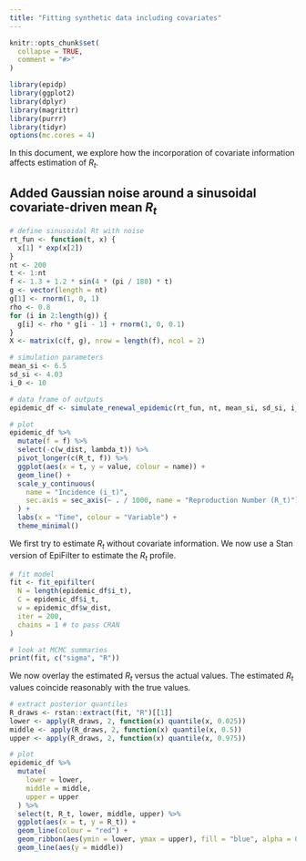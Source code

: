 ```yaml
---
title: "Fitting synthetic data including covariates"
---
```


```r
knitr::opts_chunk$set(
  collapse = TRUE,
  comment = "#>"
)
```

```r
library(epidp)
library(ggplot2)
library(dplyr)
library(magrittr)
library(purrr)
library(tidyr)
options(mc.cores = 4)
```

In this document, we explore how the incorporation of covariate information affects estimation of $R_t$.

## Added Gaussian noise around a sinusoidal covariate-driven mean $R_t$
```r
# define sinusoidal Rt with noise
rt_fun <- function(t, x) {
  x[1] * exp(x[2])
}
nt <- 200
t <- 1:nt
f <- 1.3 + 1.2 * sin(4 * (pi / 180) * t)
g <- vector(length = nt)
g[1] <- rnorm(1, 0, 1)
rho <- 0.8
for (i in 2:length(g)) {
  g[i] <- rho * g[i - 1] + rnorm(1, 0, 0.1)
}
X <- matrix(c(f, g), nrow = length(f), ncol = 2)

# simulation parameters
mean_si <- 6.5
sd_si <- 4.03
i_0 <- 10

# data frame of outputs
epidemic_df <- simulate_renewal_epidemic(rt_fun, nt, mean_si, sd_si, i_0, X)

# plot
epidemic_df %>%
  mutate(f = f) %>%
  select(-c(w_dist, lambda_t)) %>%
  pivot_longer(c(R_t, f)) %>%
  ggplot(aes(x = t, y = value, colour = name)) +
  geom_line() +
  scale_y_continuous(
    name = "Incidence (i_t)",
    sec.axis = sec_axis(~ . / 1000, name = "Reproduction Number (R_t)")
  ) +
  labs(x = "Time", colour = "Variable") +
  theme_minimal()
```
We first try to estimate $R_t$ without covariate information.
We now use a Stan version of EpiFilter to estimate the $R_t$ profile.
```r
# fit model
fit <- fit_epifilter(
  N = length(epidemic_df$i_t),
  C = epidemic_df$i_t,
  w = epidemic_df$w_dist,
  iter = 200,
  chains = 1 # to pass CRAN
)

# look at MCMC summaries
print(fit, c("sigma", "R"))
```

We now overlay the estimated $R_t$ versus the actual values. The estimated $R_t$ values coincide reasonably with the true values.
```r
# extract posterior quantiles
R_draws <- rstan::extract(fit, "R")[[1]]
lower <- apply(R_draws, 2, function(x) quantile(x, 0.025))
middle <- apply(R_draws, 2, function(x) quantile(x, 0.5))
upper <- apply(R_draws, 2, function(x) quantile(x, 0.975))

# plot
epidemic_df %>%
  mutate(
    lower = lower,
    middle = middle,
    upper = upper
  ) %>%
  select(t, R_t, lower, middle, upper) %>%
  ggplot(aes(x = t, y = R_t)) +
  geom_line(colour = "red") +
  geom_ribbon(aes(ymin = lower, ymax = upper), fill = "blue", alpha = 0.4) +
  geom_line(aes(y = middle))
```

